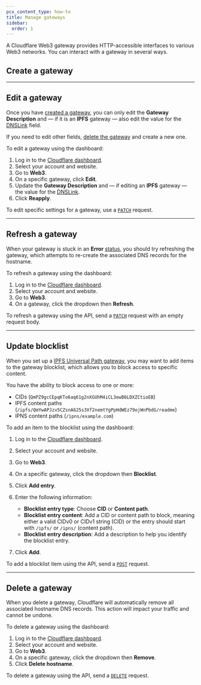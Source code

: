 ```yaml
---
pcx_content_type: how-to
title: Manage gateways
sidebar:
  order: 1
---
```



A Cloudflare Web3 gateway provides HTTP-accessible interfaces to various Web3 networks. You can interact with a gateway in several ways.

## Create a gateway

<Tabs syncKey="dashPlusAPI"> <TabItem label="Dashboard">

<Render file="create-gateway-dashboard" />

</TabItem> <TabItem label="API">

<Render file="create-gateway-api" />

</TabItem> </Tabs>

<Render file="post-creation-steps" />

---

## Edit a gateway

Once you have [created a gateway](#create-a-gateway), you can only edit the **Gateway Description** and — if it is an **IPFS** gateway — also edit the value for the [DNSLink](/web3/ipfs-gateway/concepts/dnslink/) field.

If you need to edit other fields, [delete the gateway](#delete-a-gateway) and create a new one.

<Tabs syncKey="dashPlusAPI"> <TabItem label="Dashboard">

To edit a gateway using the dashboard:

1. Log in to the [Cloudflare dashboard](https://dash.cloudflare.com).
2. Select your account and website.
3. Go to **Web3**.
4. On a specific gateway, click **Edit**.
5. Update the **Gateway Description** and — if editing an **IPFS** gateway — the value for the [DNSLink](/web3/ipfs-gateway/concepts/dnslink/).
6. Click **Reapply**.

</TabItem> <TabItem label="API">

To edit specific settings for a gateway, use a [`PATCH`](/api/operations/web3-hostname-edit-web3-hostname) request.

</TabItem> </Tabs>

---

## Refresh a gateway

When your gateway is stuck in an **Error** [status](/web3/reference/gateway-status/), you should try refreshing the gateway, which attempts to re-create the associated DNS records for the hostname.

<Tabs syncKey="dashPlusAPI"> <TabItem label="Dashboard">

To refresh a gateway using the dashboard:

1. Log in to the [Cloudflare dashboard](https://dash.cloudflare.com).
2. Select your account and website.
3. Go to **Web3**.
4. On a gateway, click the dropdown then **Refresh**.

</TabItem> <TabItem label="API">

To refresh a gateway using the API, send a [`PATCH`](/api/operations/web3-hostname-edit-web3-hostname) request with an empty request body.

</TabItem> </Tabs>

---

## Update blocklist

When you set up a [IPFS Universal Path gateway](/web3/ipfs-gateway/concepts/universal-gateway/), you may want to add items to the gateway blocklist, which allows you to block access to specific content.

You have the ability to block access to one or more:

- CIDs (`QmPZ9gcCEpqKTo6aq61g2nXGUhM4iCL3ewB6LDXZCtioEB`)
- IPFS content paths (`/ipfs/QmYwAPJzv5CZsnA625s3Xf2nemtYgPpHdWEz79ojWnPbdG/readme`)
- IPNS content paths (`/ipns/example.com`)

<Tabs syncKey="dashPlusAPI"> <TabItem label="Dashboard">

To add an item to the blocklist using the dashboard:

1. Log in to the [Cloudflare dashboard](https://dash.cloudflare.com).

2. Select your account and website.

3. Go to **Web3**.

4. On a specific gateway, click the dropdown then **Blocklist**.

5. Click **Add entry**.

6. Enter the following information:

   - **Blocklist entry type**: Choose **CID** or **Content path**.
   - **Blocklist entry content**: Add a CID or content path to block, meaning either a valid CIDv0 or CIDv1 string (CID) or the entry should start with `/ipfs/` or `/ipns/` (content path).
   - **Blocklist entry description**: Add a description to help you identify the blocklist entry.

7. Click **Add**.

</TabItem> <TabItem label="API">

To add a blocklist item using the API, send a [`POST`](/api/operations/web3-hostname-create-ipfs-universal-path-gateway-content-list-entry) request.

</TabItem> </Tabs>

---

## Delete a gateway

When you delete a gateway, Cloudflare will automatically remove all associated hostname DNS records. This action will impact your traffic and cannot be undone.

<Tabs syncKey="dashPlusAPI"> <TabItem label="Dashboard">

To delete a gateway using the dashboard:

1. Log in to the [Cloudflare dashboard](https://dash.cloudflare.com).
2. Select your account and website.
3. Go to **Web3**.
4. On a specific gateway, click the dropdown then **Remove**.
5. Click **Delete hostname**.

</TabItem> <TabItem label="API">

To delete a gateway using the API, send a [`DELETE`](/api/operations/web3-hostname-delete-web3-hostname) request.

</TabItem> </Tabs>
